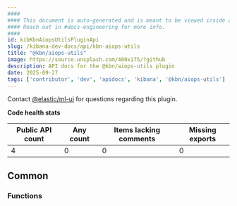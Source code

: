 ```yaml
---
####
#### This document is auto-generated and is meant to be viewed inside our experimental, new docs system.
#### Reach out in #docs-engineering for more info.
####
id: kibKbnAiopsUtilsPluginApi
slug: /kibana-dev-docs/api/kbn-aiops-utils
title: "@kbn/aiops-utils"
image: https://source.unsplash.com/400x175/?github
description: API docs for the @kbn/aiops-utils plugin
date: 2025-09-27
tags: ['contributor', 'dev', 'apidocs', 'kibana', '@kbn/aiops-utils']
---
```




Contact [@elastic/ml-ui](https://github.com/orgs/elastic/teams/ml-ui) for questions regarding this plugin.

**Code health stats**

| Public API count  | Any count | Items lacking comments | Missing exports |
|-------------------|-----------|------------------------|-----------------|
| 4 | 0 | 0 | 0 |

## Common

### Functions
<DocDefinitionList data={kbnAiopsUtilsObj.common.functions}/>

